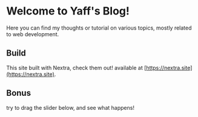 # Welcome to Yaff's Blog!

Here you can find my thoughts or tutorial on various topics, mostly related to web development.

## Build

This site built with Nextra, check them out! available at [https://nextra.site](https://nextra.site).

## Bonus

try to drag the slider below, and see what happens!


<div className="mt-8">
  <Sliders />
</div>
